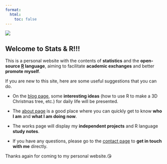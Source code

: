 ```yaml
---
format:
  html:
    toc: false
---
```


:::: {.column-page}
![](https://media3.giphy.com/media/2L8AviEEaIW2DcXGg0/giphy.gif?cid=ecf05e47squf2aep9xwfuuxs5a3o604416nte3wlabz8fvo8&rid=giphy.gif&ct=g){fig-align="center"}

::: {.column-body-outset-right}
# Welcome to Stats & R!!!
:::

This is a personal website with the contents of **statistics** and the **open-source [R](https://www.r-project.org/) language**, aiming to facilitate **academic exchanges** and better **promote myself**.

If you are new to this site, here are some useful suggestions that you can do.

-   On the [blog page](Blog.qmd), some **interesting ideas** (how to use R to make a 3D Christmas tree, etc.) for daily life will be presented.

-   The [about page](Who.qmd) is a good place where you can quickly get to know **who I am** and **what I am doing now**.

-   The works page will display my **independent projects** and R language **study notes**.

-   If you have any questions, please go to the [contact page](Contact.qmd) to **get in touch with me** directly.

Thanks again for coming to my personal website.😘
::::
